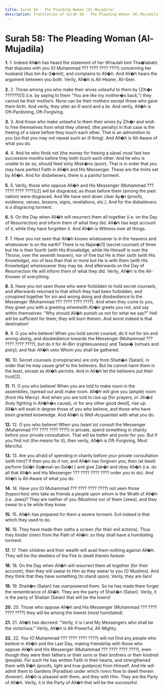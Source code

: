 ```yaml
---
title: Surah 58 - The Pleading Woman (Al-Mujadila)
description: Translation of Surah 58 - The Pleading Woman (Al-Mujadila)
---
```


# Surah 58: The Pleading Woman (Al-Mujadila)

**1.** 1. Indeed All�h has heard the statement of her (Khaulah bint Tha�labah) that disputes with you (O Muhammad ??? ???? ???? ????) concerning her husband (Aus bin As-S�mit), and complains to All�h. And All�h hears the argument between you both. Verily, All�h is All-Hearer, All-Seer.

**2.** 2. Those among you who make their wives unlawful to them by (Zih�r ??????)[1] (i.e. by saying to them "You are like my mother�s back,") they cannot be their mothers. None can be their mothers except those who gave them birth. And verily, they utter an ill word and a lie. And verily, All�h is Oft-Pardoning, Oft-Forgiving.

**3.** 3. And those who make unlawful to them their wives by Zih�r and wish to free themselves from what they uttered, (the penalty) in that case is the freeing of a slave before they touch each other. That is an admonition to you (so that you may not repeat such an ill thing). And All�h is All-Aware of what you do.

**4.** 4. And he who finds not (the money for freeing a slave) must fast two successive months before they both touch each other. And he who is unable to do so, should feed sixty Misk�ns (poor). That is in order that you may have perfect Faith in All�h and His Messenger. These are the limits set by All�h. And for disbelievers, there is a painful torment.

**5.** 5. Verily, those who oppose All�h and His Messenger (Muhammad ??? ???? ???? ????)[2] will be disgraced, as those before them (among the past nation) were disgraced. And We have sent down clear Ay�t (proofs, evidence, verses, lessons, signs, revelations, etc.). And for the disbelievers is a disgracing torment.

**6.** 6. On the Day when All�h will resurrect them all together (i.e. on the Day of Resurrection) and inform them of what they did. All�h has kept account of it, while they have forgotten it. And All�h is Witness over all things.

**7.** 7. Have you not seen that All�h knows whatsoever is in the heavens and whatsoever is on the earth? There is no Najw�[1] (secret counsel) of three but He is their fourth (with His Knowledge, while He Himself is over the Throne, over the seventh heaven), nor of five but He is their sixth (with His Knowledge), nor of less than that or more but He is with them (with His Knowledge) wheresoever they may be. And afterwards on the Day of Resurrection He will inform them of what they did. Verily, All�h is the All-Knower of everything.

**8.** 8. Have you not seen those who were forbidden to hold secret counsels, and afterwards returned to that which they had been forbidden, and conspired together for sin and wrong doing and disobedience to the Messenger (Muhammad ??? ???? ???? ????). And when they come to you, they greet you with a greeting wherewith All�h greets you not, and say within themselves: "Why should All�h punish us not for what we say?" Hell will be sufficient for them; they will burn therein. And worst indeed is that destination!

**9.** 9. O you who believe! When you hold secret counsel, do it not for sin and wrong-doing, and disobedience towards the Messenger (Muhammad ??? ???? ???? ????), but do it for Al-Birr (righteousness) and Taqw� (virtues and piety); and fear All�h unto Whom you shall be gathered.

**10.** 10. Secret counsels (conspiracies) are only from Shait�n (Satan), in order that he may cause grief to the believers. But he cannot harm them in the least, except as All�h permits. And in All�h let the believers put their trust[2].

**11.** 11. O you who believe! When you are told to make room in the assemblies, (spread out and) make room. All�h will give you (ample) room (from His Mercy). And when you are told to rise up [for prayers, or Jih�d (holy fighting in All�h�s cause), or for any other good deed], rise up. All�h will exalt in degree those of you who believe, and those who have been granted knowledge. And All�h is Well-Acquainted with what you do.

**12.** 12. O you who believe! When you (want to) consult the Messenger (Muhammad ??? ???? ???? ????) in private, spend something in charity before your private consultation. That will be better and purer for you. But if you find not (the means for it), then verily, All�h is Oft-Forgiving, Most Merciful.

**13.** 13. Are you afraid of spending in charity before your private consultation (with him)? If then you do it not, and All�h has forgiven you, then (at least) perform Sal�t (Iq�mat-as-Sal�t ) and give Zak�t and obey All�h (i.e. do all that All�h and His Messenger ??? ???? ???? ???? order you to do). And All�h is All-Aware of what you do.

**14.** 14. Have you (O Muhammad ??? ???? ???? ????) not seen those (hypocrites) who take as friends a people upon whom is the Wrath of All�h (i.e. Jews)? They are neither of you (Muslims) nor of them (Jews), and they swear to a lie while they know.

**15.** 15. All�h has prepared for them a severe torment. Evil indeed is that which they used to do.

**16.** 16. They have made their oaths a screen (for their evil actions). Thus they hinder (men) from the Path of All�h: so they shall have a humiliating torment.

**17.** 17. Their children and their wealth will avail them nothing against All�h. They will be the dwellers of the Fire to dwell therein forever.

**18.** 18. On the Day when All�h will resurrect them all together (for their account); then they will swear to Him as they swear to you (O Muslims). And they think that they have something (to stand upon). Verily, they are liars!

**19.** 19. Shait�n (Satan) has overpowered them. So he has made them forget the remembrance of All�h. They are the party of Shait�n (Satan). Verily, it is the party of Shaitan (Satan) that will be the losers!

**20.** 20. Those who oppose All�h and His Messenger (Muhammad ??? ???? ???? ????) they will be among the lowest (most humiliated).

**21.** 21. All�h has decreed: "Verily, it is I and My Messengers who shall be the victorious." Verily, All�h is All-Powerful, All-Mighty.

**22.** 22. You (O Muhammad ??? ???? ???? ????) will not find any people who believe in All�h and the Last Day, making friendship with those who oppose All�h and His Messenger (Muhammad ??? ???? ???? ????), even though they were their fathers or their sons or their brothers or their kindred (people). For such He has written Faith in their hearts, and strengthened them with R�h (proofs, light and true guidance) from Himself. And He will admit them to Gardens (Paradise) under which rivers flow to dwell therein (forever). All�h is pleased with them, and they with Him. They are the Party of All�h. Verily, it is the Party of All�h that will be the successful.

